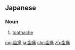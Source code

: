 ==Japanese==
{{ja-kanjitab|し|つう|yomi=on}}

===Noun===
{{ja-noun|kyu=齒痛|しつう}}

# [[toothache]]

[[mg:歯痛]]
[[ja:歯痛]]
[[chr:歯痛]]
[[zh:歯痛]]